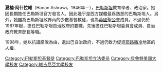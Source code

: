 {{Infobox person
| name = 夏楠·阿什拉維
| image = ASHRAWI.JPG
| image_size = 250px
| caption = 
|birth_name=Hanan Daoud Mikhael
| birth_date = {{Birth date and age|1946|10|8|df=yes}}
| birth_place = {{flag|Mandatory Palestine}}[[納布盧斯|納布盧斯]]
| death_date = 
| death_place = 
| education =
| occupation = 
| spouse = Emile Ashrawi
| parents = Daoud Mikhail, Wadi'a Ass'ad
| children = Amal<br>Zeina
}}

'''夏楠·阿什拉維'''（Hanan Ashrawi，1946年－），[[巴勒斯坦|巴勒斯坦]]教育學者、政治家。她因長期擔任巴勒斯坦官方發言人，因此幾乎是西方媒體最爲熟悉的巴勒斯坦人。另外，她雖為巴勒斯坦政界內的少數基督教徒，也為[[英國|英國]][[聖公會|聖公會]]成員，不過仍於1987年起，擔任巴勒斯坦自治政府的要職，先後擔任巴勒斯坦委員會成員、自治政府教育部長等職。

1998年，她以抗議腐敗為由，退出巴自治政府，不過仍致力促進[[耶路撒冷|耶路撒冷]]地區的人權。

{{DEFAULTSORT: Ashrawi, Hanan}}
[[Category:巴勒斯坦基督徒|Category:巴勒斯坦基督徒]]
[[Category:巴勒斯坦立法委员|Category:巴勒斯坦立法委员]]
[[Category:貝魯特美國大學校友|Category:貝魯特美國大學校友]]
[[Category:維吉尼亞大學校友|Category:維吉尼亞大學校友]]